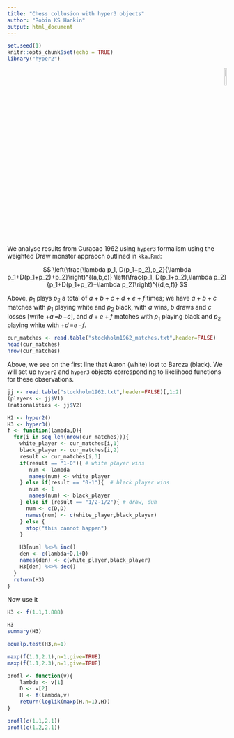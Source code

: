 ```yaml
---
title: "Chess collusion with hyper3 objects"
author: "Robin KS Hankin"
output: html_document
---
```


```r
set.seed(1)
knitr::opts_chunk$set(echo = TRUE)
library("hyper2")
```

<p style="text-align: right;">
![](`r system.file("help/figures/hyper2.png", package = "hyper2")`){width=10%}
</p>


We analyse results from Curacao 1962 using `hyper3` formalism using
the weighted Draw monster appraoch outlined in `kka.Rmd`:

$$
\left(\frac{\lambda p_1, D(p_1+p_2),p_2}{\lambda p_1+D(p_1+p_2)+p_2}\right)^{(a,b,c)}
\left(\frac{p_1, D(p_1+p_2),\lambda p_2}{p_1+D(p_1+p_2)+\lambda p_2}\right)^{(d,e,f)}
$$

\newcommand{\wld}[3]{\mathord{+}#1\,\mathord{=}#2\,\mathord{-}#3}

Above, $p_1$ plays $p_2$ a total of $a+b+c+d+e+f$ times; we have
$a+b+c$ matches with $p_1$ playing white and $p_2$ black, with $a$
wins, $b$ draws and $c$ losses [write $\wld{a}{b}{c}$], and $d+e+f$
matches with $p_1$ playing black and $p_2$ playing white with
$\wld{d}{e}{f}$.


```r
cur_matches <- read.table("stockholm1962_matches.txt",header=FALSE)
head(cur_matches)
nrow(cur_matches)
```

Above, we see on the first line that Aaron (white) lost to Barcza
(black).  We will set up `hyper2` and `hyper3` objects corresponding
to likelihood functions for these observations.

```r
jj <- read.table("stockholm1962.txt",header=FALSE)[,1:2]
(players <- jj$V1)
(nationalities <- jj$V2)
```


```r
H2 <- hyper2()
H3 <- hyper3()
f <- function(lambda,D){
  for(i in seq_len(nrow(cur_matches))){
    white_player <- cur_matches[i,1]
    black_player <- cur_matches[i,2]
    result <- cur_matches[i,3]
    if(result == "1-0"){ # white player wins
       num <- lambda 
       names(num) <- white_player
    } else if(result == "0-1"){  # black player wins
       num <- 1
       names(num) <- black_player
    } else if (result == "1/2-1/2"){ # draw, duh
      num <- c(D,D)
      names(num) <- c(white_player,black_player)
    } else {
      stop("this cannot happen")
    }

    H3[num] %<>% inc()       
    den <- c(lambda+D,1+D)
    names(den) <- c(white_player,black_player)
    H3[den] %<>% dec()
  }
  return(H3)
}
```

      
Now use it

```r
H3 <- f(1.1,1.888)
```

```r
H3
summary(H3)
```

```r
equalp.test(H3,n=1)
```


```r
maxp(f(1.1,2.1),n=1,give=TRUE)
maxp(f(1.1,2.3),n=1,give=TRUE)
```

```r
profl <- function(v){
    lambda <- v[1]
    D <- v[2]
    H <- f(lambda,v)
    return(loglik(maxp(H,n=1),H))
}
```

```r
profl(c(1.1,2.1))
profl(c(1.2,2.1))
```
